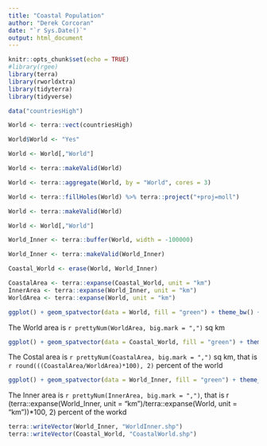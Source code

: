 ```yaml
---
title: "Coastal Population"
author: "Derek Corcoran"
date: "`r Sys.Date()`"
output: html_document
---
```


```r
knitr::opts_chunk$set(echo = TRUE)
#library(rgee)
library(terra)
library(rworldxtra)
library(tidyterra)
library(tidyverse)
```


```r
data("countriesHigh")
```


```r
World <- terra::vect(countriesHigh)

World$World <- "Yes"

World <- World[,"World"]

World <- terra::makeValid(World)

World <- terra::aggregate(World, by = "World", cores = 3)

World <- terra::fillHoles(World) %>% terra::project("+proj=moll")

World <- terra::makeValid(World)

World <- World[,"World"]

World_Inner <- terra::buffer(World, width = -100000)

World_Inner <- terra::makeValid(World_Inner)

Coastal_World <- erase(World, World_Inner)
```

```r
CoastalArea <- terra::expanse(Coastal_World, unit = "km")
InnerArea <- terra::expanse(World_Inner, unit = "km")
WorldArea <- terra::expanse(World, unit = "km")
```



```r
ggplot() + geom_spatvector(data = World, fill = "green") + theme_bw() + ggtitle("World")
```

The World area is `r prettyNum(WorldArea, big.mark = ",")` sq km

```r
ggplot() + geom_spatvector(data = Coastal_World, fill = "green") + theme_bw() + ggtitle("Coastal")
```

The Costal area is `r prettyNum(CoastalArea, big.mark = ",")` sq km, that is  `r round(((CoastalArea/WorldArea)*100), 2)` percent of the world

```r
ggplot() + geom_spatvector(data = World_Inner, fill = "green") + theme_bw() + ggtitle("Inner")
```

The Inner area is `r prettyNum(InnerArea, big.mark = ",")`, that is  r (terra::expanse(World_Inner, unit = "km")/terra::expanse(World, unit = "km"))*100, 2) percent of the workd

```r
terra::writeVector(World_Inner, "WorldInner.shp")
terra::writeVector(Coastal_World, "CoastalWorld.shp")
```

